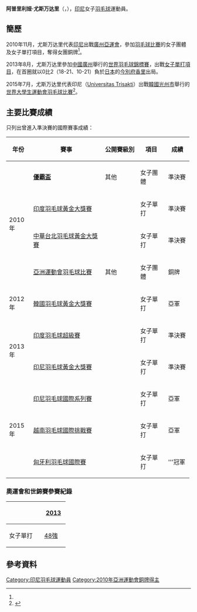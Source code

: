{{noteTA|G1=Badminton}}
{{Infobox 羽球選手
| playername              = 阿普里利娅·尤斯万达里 <br/>{{lang|id|Aprilla Yuswandari}}
| image                   = Aprilia yuswandari.JPG
| size                    = 300px
| caption                 = 
| birth_name              = 
| date_of_birth           = {{birth_date_and_age|1988|4|24}}<ref name="Profile">{{cite web|title=Profile of Aprilia Yuswandari|url=http://badmintonindonesia.org/app/profile/timnas.aspx?id=000004152|publisher=persatuan bulutangkis seluruh indonesia}}{{id}}</ref>
| place_of_birth          = {{INA}}[[Bantul|Bantul]]<ref name="Profile"/>
| residence               =
| height                  = {{height|m=1.64}}<ref name="Profile"/>
| weight                  = {{weight|kg=54}}<ref name="廣州亞運">[http://www.gz2010.cn/info/CHN/ZB/ZBB101A_BD@@@@@@@@@@@@@@@CHN_number=217342.htm 2010年廣州亞運會官方網站 羽毛球 - 阿普里利娅·尤斯万达里 - 简历]</ref>
| handedness              = 
| country                 = {{INA}}
| years_intldebut         =
| years_started           = 
| coach                   = 
| event                   = 女子單打
| highest_ranking         = 第21位
| date_of_highest_ranking = 2013年8月7日<ref name="highest-ranking">[http://bwfcontent.tournamentsoftware.com/ranking/player.aspx?id=7498&player=109341 BWF World Ranking - Ranking progress of Aprilla YUSWANDARI (15828)] {{Wayback|url=http://bwfcontent.tournamentsoftware.com/ranking/player.aspx?id=7498&player=109341 |date=20190713125226 }}{{en}}</ref>
| current_ranking         = 第58位<ref name="a15828">[http://bwfcontent.tournamentsoftware.com/ranking/category.aspx?id=7498&category=473 BWF World Ranking - BWF世界排名榜 (9/11/2014) - Women's singles]{{en}}</ref>
| date_of_current_ranking = 2014年9月11日
| played                  = 108勝–95負（女單）
| titles                  = 
| bwf_profile             = 7B3845BC-D030-4EC9-8E92-EFE9BF8771B8
| bwf_id                  = 15828
| updated                 = 2014年9月16日
}}
{{MedalTableTop}}
{{MedalSport | 女子[[羽毛球|羽毛球]]}}
{{MedalCountry | {{INA}}}}
{{MedalCompetition | [[尤伯杯|尤伯杯]]}}
{{MedalBronze | [[2010年優霸盃|2010年 吉隆坡]] | [[2010年優霸盃|女子團體]]}}
{{MedalCompetition | [[亞洲運動會|亞洲運動會]]}}
{{MedalBronze | [[2010年亞洲運動會|2010年 廣州]] | [[2010年亞洲運動會羽毛球比賽|女子團體]] }}
{{MedalBottom}}
'''阿普里利娅·尤斯万达里'''（{{bd|1988年|4月24日}}，{{lang-id|'''Aprilia Yuswandari'''}}），[[印尼|印尼]]女子[[羽毛球|羽毛球]]運動員。

==簡歷==
2010年11月，尤斯万达里代表[[2010年亞洲運動會印尼代表團|印尼]]出戰[[廣州|廣州]][[2010年亞洲運動會|亞運會]]，參加[[2010年亞洲運動會羽毛球比賽|羽毛球比賽]]的女子團體及女子單打項目，奪得女團銅牌<ref name="廣州亞運"/>。

2013年8月，尤斯万达里參加[[中國|中國]][[廣州|廣州]]舉行的[[2013年世界羽毛球錦標賽|世界羽毛球錦標賽]]，出戰[[2013年世界羽毛球錦標賽女子單打項目|女子單打項目]]，在首圈就以0比2（18-21、10-21）負於[[日本|日本]]的[[今別府香里|今別府香里]]出局。

2015年7月，尤斯万达里代表印尼（[[Universitas_Trisakti|Universitas Trisakti]]）出戰[[韓國|韓國]][[光州市|光州市]]舉行的[[2015年夏季世界大學生運動會|世界大學生運動會]][[2015年夏季世界大學生運動會羽球比賽|羽毛球比賽]]<ref name="gwangju">{{cite web|title=Biography Overview - YUSWANDARI Aprilia|url=http://www.gwangju2015.com/IRS/eng/zb/engzb_badminton_biography_overview_n6307535_yuswandari_aprilia.htm|publisher=2015 Gwangju Summer Universiade Organizing Committee|deadurl=yes|archiveurl=https://web.archive.org/web/20150920103514/http://www.gwangju2015.com/IRS/eng/zb/engzb_badminton_biography_overview_n6307535_yuswandari_aprilia.htm|archivedate=2015-09-20}}{{en}}</ref>。

==主要比賽成績==
只列出曾進入準決賽的國際賽事成績：
{| class=wikitable style="text-align:center; font-size:small;" 
!width="50"|年份
!width="180"|賽事
!width="80"|公開賽級別
!width="60"|項目
!width="50"|成績
|-
!rowspan="4"|2010年
|'''[[2010年優霸盃|優霸盃]]'''
|其他
|女子團體
|bgcolor="#b8860b"|準決賽
|-
|[[2010年印度羽毛球黃金大獎賽|印度羽毛球黃金大獎賽]]
|{{BWFGPG}}
|女子單打
|bgcolor="#b8860b"|準決賽
|-
|[[2010年中華台北羽球公開賽|中華台北羽毛球黃金大獎賽]]
|{{BWFGPG}}
|女子單打
|bgcolor="#b8860b"|準決賽
|-
|[[2010年亞洲運動會羽毛球比賽|亞洲運動會羽毛球比賽]]
|其他
|女子團體
|bgcolor="#b8860b"|銅牌
|-
!rowspan="1"|2012年
|[[2012年韓國羽毛球黃金大獎賽|韓國羽毛球黃金大獎賽]]
|{{BWFGPG}}
|女子單打
|bgcolor="silver"|亞軍
|-
!rowspan="2"|2013年
|[[2013年印度羽毛球超級賽|印度羽毛球超級賽]]
|{{BWFSS}}
|女子單打
|bgcolor="#b8860b"|準決賽
|-
|[[2013年印度尼西亞羽毛球黃金大獎賽|印尼羽毛球黃金大獎賽]]
|{{BWFGPG}}
|女子單打
|bgcolor="#b8860b"|準決賽
|-
!rowspan="3"|2015年
|[[2015年印度尼西亞羽毛球國際系列賽|印尼羽毛球國際系列賽]]
|{{BWFIS}}
|女子單打
|bgcolor="silver"|亞軍
|-
|[[2015年越南羽毛球國際挑戰賽|越南羽毛球國際挑戰賽]]
|{{BWFIC}}
|女子單打
|bgcolor="silver"|亞軍
|-
|[[2015年匈牙利羽毛球國際賽|匈牙利羽毛球國際賽]]
|{{BWFIS}}
|女子單打
|bgcolor="gold"|'''冠軍
|}
{{BWF賽事級別索引}}

===奧運會和世錦賽參賽紀錄===
{| class=wikitable style="text-align:center; font-size:small;" 
!
!width="50"|[[2013年世界羽毛球錦標賽|2013]]
|-
!width="80"|女子單打
|[[2013年世界羽毛球錦標賽女子單打項目|48強]]
|}

==參考資料==
{{Reflist}}

{{DEFAULTSORT:Yuswandari, Aprilia}}
[[Category:印尼羽毛球運動員|Category:印尼羽毛球運動員]]
[[Category:2010年亞洲運動會銅牌得主|Category:2010年亞洲運動會銅牌得主]]